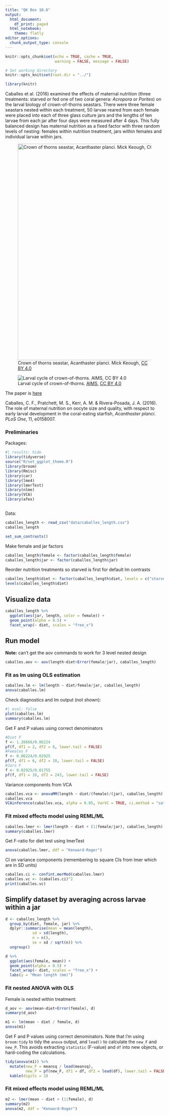 ```yaml
---
title: "QK Box 10.6"
output:
  html_document:
    df_print: paged
  html_notebook:
    theme: flatly
editor_options:
  chunk_output_type: console
---
```


```r
knitr::opts_chunk$set(echo = TRUE, cache = TRUE, 
                      warning = FALSE, message = FALSE)

# Set working directory
knitr::opts_knit$set(root.dir = "../")

library(knitr)
```

Caballes et al. (2016) examined the effects of maternal nutrition (three treatments: starved or fed one of two coral genera: *Acropora* or *Porites*) on the larval biology of crown-of-thorns seastars. There were three female seastars nested within each treatment, 50 larvae reared from each female were placed into each of three glass culture jars and the lengths of ten larvae from each jar after four days were measured after 4 days. This fully balanced design has maternal nutrition as a fixed factor with three random levels of nesting: females within nutrition treatment, jars within females and individual larvae within jars.

![Crown of thorns seastar, Acanthaster planci. Mick Keough, [CC BY 4.0](https://creativecommons.org/licenses/by-sa/4.0)](../media/Crown_of_thorns.jpg){width="686"}

![Larval cycle of crown-of-thorns. [AIMS](www.aims.gov.au), [CC BY 4.0](https://creativecommons.org/licenses/by-sa/4.0)](../media/Larval%20cycle%20of%20crown-of-thorns.png)

The paper is [here](doi:10.1371/journal.pone.0158007)

Caballes, C. F., Pratchett, M. S., Kerr, A. M. & Rivera-Posada, J. A. (2016). The role of maternal nutrition on oocyte size and quality, with respect to early larval development in the coral-eating starfish, *Acanthaster planci*. *PLoS One*, 11, e0158007.

### Preliminaries

Packages:

```r
#| results: hide
library(tidyverse)
source("R/set_ggplot_theme.R")
library(broom)
library(Rmisc)
library(car)
library(lme4)
library(lmerTest)
library(nlme)
library(VCA)
library(afex)
```

```r

```

Data: 

```r
caballes_length <- read_csv("data/caballes_length.csv")
caballes_length
```

```r
set_sum_contrasts()
```

Make female and jar factors

```r
caballes_length$female <- factor(caballes_length$female)
caballes_length$jar <- factor(caballes_length$jar)
```

Reorder nutrition treatments so starved is first for default lm contrasts

```r
caballes_length$diet <- factor(caballes_length$diet, levels = c("starved","aa","pr"))
levels(caballes_length$diet)
```

## Visualize data

```r
caballes_length %>% 
  ggplot(aes(jar, length, color = female)) + 
  geom_point(alpha = 0.5) +
  facet_wrap(~ diet, scales = "free_x")
```

## Run model

**Note:** can't get the aov commands to work for 3 level nested design

```r
caballes.aov <- aov(length~diet+Error(female/jar), caballes_length)
```

### Fit as lm using OLS estimation

```r
caballes.lm <- lm(length ~ diet/female/jar, caballes_length)
anova(caballes.lm)
```

Check diagnostics and lm output (not shown):
```r
#| eval: false
plot(caballes.lm)
summary(caballes.lm)
```

Get F and P values using correct denominators

```r
#Diet F
f <- 1.26668/0.06224
pf(f, df1 = 2, df2 = 6, lower.tail = FALSE)
#Females F
f <- 0.06224/0.02925
pf(f, df1 = 6, df2 = 18, lower.tail = FALSE)
#Jars F
f <- 0.02925/0.01755
pf(f, df1 = 18, df2 = 243, lower.tail = FALSE)
```

Variance components from VCA

```r
caballes.vca <- anovaMM(length ~ diet/(female)/(jar), caballes_length)
caballes.vca
VCAinference(caballes.vca, alpha = 0.05, VarVC = TRUE, ci.method = "satterthwaite")
```

### Fit mixed effects model using REML/ML

```r
caballes.lmer <- lmer(length ~ diet + (1|female/jar), caballes_length)
summary(caballes.lmer)
```

Get F-ratio for diet test using lmerTest

```r
anova(caballes.lmer, ddf = "Kenward-Roger")
```

CI on variance components (remembering to square CIs from lmer which are in SD units)

```r
caballes.ci <- confint.merMod(caballes.lmer)
caballes.vc <- (caballes.ci)^2
print(caballes.vc)
```

## Simplify dataset by averaging across larvae within a jar

```r
d <- caballes_length %>% 
  group_by(diet, female, jar) %>%
  dplyr::summarise(mean = mean(length), 
            sd = sd(length), 
            n = n(), 
            se = sd / sqrt(n)) %>% 
  ungroup()

d %>% 
  ggplot(aes(female, mean)) + 
  geom_point(alpha = 0.5) +
  facet_wrap(~ diet, scales = "free_x") + 
  labs(y = "Mean length (mm)")
```

### Fit nested ANOVA with OLS

Female is nested within treatment:

```r
d_aov <- aov(mean~diet+Error(female), d)
summary(d_aov)

m1 <- lm(mean ~ diet / female, d)
anova(m1)
```

Get F and P values using correct denominators. Note that I'm using `broom:tidy` to tidy the `anova` output, and `lead()` to calculate the `new_F` and `new_P`. This avoids extracting `statistic` (F-value) and `df` into new objects, or hard-coding the calculations. 

```r
tidy(anova(m1)) %>% 
  mutate(new_F = meansq / lead(meansq), 
         new_P = pf(new_F, df1 = df, df2 = lead(df), lower.tail = FALSE)) %>% 
  kable(digits = 3)
```

### Fit mixed effects model using REML/ML

```r
m2 <- lmer(mean ~ diet + (1|female), d)
summary(m2)
anova(m2, ddf = "Kenward-Roger")
```
 
 
 